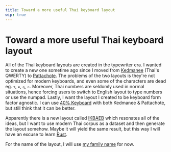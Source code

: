 ```yaml
---
title: Toward a more useful Thai keyboard layout
wip: true
---
```


# Toward a more useful Thai keyboard layout

All of the Thai keyboard layouts are created in the typewriter era. I wanted to create a new one sometime ago since I moved from [Kedmanee][1] (Thai's QWERTY) to [Pattachote][2].
The problems of the two layouts is they're not optimized for modern keyboards, and even some of the characters are dead eg. `ฃ`, `ฅ`, `ฦ`, `๏`.
Moreover, Thai numbers are seldomly used in normal situations, hence forcing users to switch to English layout to type numbers or use the numpad.
Lastly, I want the layout I created to be keyboard form factor agnostic. I can use [40% Keyboard][3] with both Kedmanee & Pattachote, but still think that it can be better.

Apparently there is a new layout called [IKBAEB][4] which resonates all of the ideas, but I want to use modern Thai corpus as a dataset and then generate the layout somehow.
Maybe it will yield the same result, but this way I will have an excuse to learn [Rust][5].

For the name of the layout, I will use [my family name][6] for now.

[1]: https://en.wikipedia.org/wiki/Thai_Kedmanee_keyboard_layout
[2]: https://en.wikipedia.org/wiki/Thai_Pattachote_keyboard_layout
[3]: https://duckduckgo.com/?q=40%25+keyboard&atb=v226-1&iax=images&ia=images
[4]: https://gitlab.com/sahabandha/ikbaeb-th
[5]: https://www.rust-lang.org
[6]: https://github.com/narze/manoonchai
